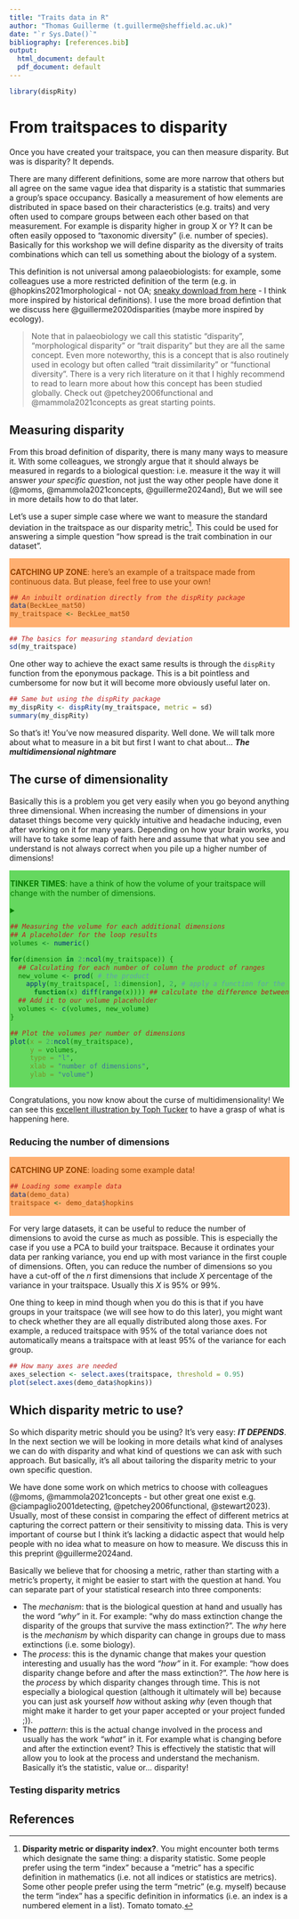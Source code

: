 ```yaml
---
title: "Traits data in R"
author: "Thomas Guillerme (t.guillerme@sheffield.ac.uk)"
date: "`r Sys.Date()`"
bibliography: [references.bib]
output:
  html_document: default
  pdf_document: default
---
```


```r
library(dispRity)
```

# From traitspaces to disparity

Once you have created your traitspace, you can then measure disparity.
But was is disparity?
It depends.

There are many different definitions, some are more narrow that others but all agree on the same vague idea that disparity is a statistic that summaries a group's space occupancy.
Basically a measurement of how elements are distributed in space based on their characteristics (e.g. traits) and very often used to compare groups between each other based on that measurement.
For example is disparity higher in group X or Y?
It can be often easily opposed to "taxonomic diversity" (i.e. number of species).
Basically for this workshop we will define disparity as the diversity of traits combinations which can tell us something about the biology of a system. 

This definition is not universal among palaeobiologists: for example, some colleagues use a more restricted definition of the term (e.g. in @hopkins2021morphological - not OA; [sneaky download from here](http://tguillerme.github.io/papers/Hopkins&Gerber-2017-Disparity.pdf) - I think more inspired by historical definitions).
I use the more broad defintion that we discuss here @guillerme2020disparities (maybe more inspired by ecology).

> Note that in palaeobiology we call this statistic "disparity", "morphological disparity" or "trait disparity" but they are all the same concept.
Even more noteworthy, this is a concept that is also routinely used in ecology but often called "trait dissimilarity" or "functional diversity".
There is a very rich literature on it that I highly recommend to read to learn more about how this concept has been studied globally.
Check out @petchey2006functional and @mammola2021concepts as great starting points.


## Measuring disparity

From this broad definition of disparity, there is many many ways to measure it.
With some colleagues, we strongly argue that it should always be measured in regards to a biological question: i.e. measure it the way it will answer *your specific question*, not just the way other people have done it (@moms, @mammola2021concepts, @guillerme2024and),
But we will see in more details how to do that later.

Let's use a super simple case where we want to measure the standard deviation in the traitspace as our disparity metric[^2].
This could be used for answering a simple question "how spread is the trait combination in our dataset".

[^2]: **Disparity metric or disparity index?**. You might encounter both terms which designate the same thing: a disparity statistic. Some people prefer using the term "index" because a "metric" has a specific definition in mathematics (i.e. not all indices or statistics are metrics). Some other people prefer using the term "metric" (e.g. myself) because the term "index" has a specific definition in informatics (i.e. an index is a numbered element in a list). Tomato tomato.

<div class="warning" style='padding:0.1em; background-color:#FFAF70; color:#954200'>

**CATCHING UP ZONE**: here's an example of a traitspace made from continuous data.
But please, feel free to use your own!

```r
## An inbuilt ordination directly from the dispRity package
data(BeckLee_mat50)
my_traitspace <- BeckLee_mat50
```
</div>

```r
## The basics for measuring standard deviation
sd(my_traitspace)
```

One other way to achieve the exact same results is through the `dispRity` function from the eponymous package.
This is a bit pointless and cumbersome for now but it will become more obviously useful later on.


```r
## Same but using the dispRity package
my_dispRity <- dispRity(my_traitspace, metric = sd)
summary(my_dispRity)
```

So that's it! You've now measured disparity.
Well done.
We will talk more about what to measure in a bit but first I want to chat about... ***The multidimensional nightmare***

## The curse of dimensionality

<!-- SLIDES: hypervolume -->

Basically this is a problem you get very easily when you go beyond anything three dimensional.
When increasing the number of dimensions in your dataset things become very quickly intuitive and headache inducing, even after working on it for many years.
Depending on how your brain works, you will have to take some leap of faith here and assume that what you see and understand is not always correct when you pile up a higher number of dimensions!

<div class="warning" style='padding:0.1em; background-color:#65D85F; color:#067800'>

**TINKER TIMES**: have a think of how the volume of your traitspace will change with the number of dimensions.

<details>
  <summary>[**Click to visualise what your data is doing**]:
</summary>

```r
## Measuring the volume for each additional dimensions
## A placeholder for the loop results
volumes <- numeric()

for(dimension in 2:ncol(my_traitspace)) {
  ## Calculating for each number of column the product of ranges
  new_volume <- prod( # the product
    apply(my_traitspace[, 1:dimension], 2, # apply a function for the selected columns (2)
      function(x) diff(range(x)))) ## calculate the difference between the range of the column (max - min)
  ## Add it to our volume placeholder
  volumes <- c(volumes, new_volume)
}

## Plot the volumes per number of dimensions
plot(x = 2:ncol(my_traitspace),
     y = volumes,
     type = "l", 
     xlab = "number of dimensions",
     ylab = "volume")
```

</details>
</div>

Congratulations, you now know about the curse of multidimensionality!
We can see this [excellent illustration by Toph Tucker](https://observablehq.com/@tophtucker/theres-plenty-of-room-in-the-corners) to have a grasp of what is happening here.

### Reducing the number of dimensions

<div class="warning" style='padding:0.1em; background-color:#FFAF70; color:#954200'>

**CATCHING UP ZONE**: loading some example data!

```r
## Loading some example data
data(demo_data)
traitspace <- demo_data$hopkins
```
</div>

For very large datasets, it can be useful to reduce the number of dimensions to avoid the curse as much as possible.
This is especially the case if you use a PCA to build your traitspace.
Because it ordinates your data per ranking variance, you end up with most variance in the first couple of dimensions.
Often, you can reduce the number of dimensions so you have a cut-off of the *n* first dimensions that include *X* percentage of the variance in your traitspace.
Usually this *X* is 95% or 99%.

One thing to keep in mind though when you do this is that if you have groups in your traitspace (we will see how to do this later), you might want to check whether they are all equally distributed along those axes.
For example, a reduced traitspace with 95% of the total variance does not automatically means a traitspace with at least 95% of the variance for each group.

<!-- SLIDES: duck axis -->

```r
## How many axes are needed
axes_selection <- select.axes(traitspace, threshold = 0.95)
plot(select.axes(demo_data$hopkins))
```

## Which disparity metric to use?

So which disparity metric should you be using?
It's very easy: ***IT DEPENDS***.
In the next section we will be looking in more details what kind of analyses we can do with disparity and what kind of questions we can ask with such approach.
But basically, it's all about tailoring the disparity metric to your own specific question.

We have done some work on which metrics to choose with colleagues (@moms, @mammola2021concepts - but other great one exist e.g. @ciampaglio2001detecting, @petchey2006functional, @stewart2023).
Usually, most of these consist in comparing the effect of different metrics at capturing the correct pattern or their sensitivity to missing data.
This is very important of course but I think it's lacking a didactic aspect that would help people with no idea what to measure on how to measure.
We discuss this in this preprint @guillerme2024and.

Basically we believe that for choosing a metric, rather than starting with a metric's property, it might be easier to start with the question at hand.
You can separate part of your statistical research into three components:

 * The *mechanism*: that is the biological question at hand and usually has the word *"why"* in it. For example: "why do mass extinction change the disparity of the groups that survive the mass extinction?". The *why* here is the *mechanism* by which disparity can change in groups due to mass extinctions (i.e. some biology).
 * The *process*: this is the dynamic change that makes your question interesting and usually has the word *"how"* in it. For example: "how does disparity change before and after the mass extinction?". The *how* here is the *process* by which disparity changes through time. This is not especially a biological question (although it ultimately will be) because you can just ask yourself *how* without asking *why* (even though that might make it harder to get your paper accepted or your project funded ;)).
 * The *pattern*: this is the actual change involved in the process and usually has the work *"what"* in it. For example what is changing before and after the extinction event? This is effectively the statistic that will allow you to look at the process and understand the mechanism. Basically it's the statistic, value or... disparity!




### Testing disparity metrics

## References
